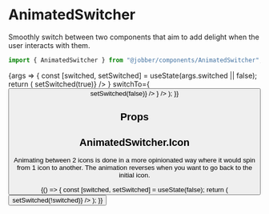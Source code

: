 
<Meta
  title="Components/Utilities/AnimatedSwitcher"
  component={AnimatedSwitcher}
/>

# AnimatedSwitcher

Smoothly switch between two components that aim to add delight when the user
interacts with them.

```ts
import { AnimatedSwitcher } from "@jobber/components/AnimatedSwitcher";
```

<Canvas>
  <Story name="AnimatedSwitcher">
    {args => {
      const [switched, setSwitched] = useState(args.switched || false);
      return (
        <AnimatedSwitcher
          {...args}
          switched={switched}
          initialChild={
            <Button label="Mark complete" onClick={() => setSwitched(true)} />
          }
          switchTo={
            <Button
              icon="checkmark"
              label="Complete"
              type="secondary"
              onClick={() => setSwitched(false)}
            />
          }
        />
      );
    }}
  </Story>
</Canvas>

## Props

<ArgsTable of={AnimatedSwitcher} story="AnimatedSwitcher" />

## AnimatedSwitcher.Icon

Animating between 2 icons is done in a more opinionated way where it would spin
from 1 icon to another. The animation reverses when you want to go back to the
initial icon.

<Canvas>
  {() => {
    const [switched, setSwitched] = useState(false);
    return (
      <div>
        <div
          style={{
            display: "flex",
            justifyContent: "space-around",
            gap: 24,
            marginBottom: 16,
          }}
        >
          <AnimatedSwitcher.Icon
            switched={switched}
            initialIcon="add"
            switchToIcon="checkmark"
          />
          <AnimatedSwitcher.Icon
            switched={switched}
            initialIcon="menu"
            switchToIcon="backArrow"
          />
          <AnimatedSwitcher.Icon
            switched={switched}
            initialIcon="event"
            switchToIcon="remove"
          />
          <AnimatedSwitcher.Icon
            switched={switched}
            initialIcon="eye"
            switchToIcon="eyeCrossed"
          />
        </div>
        <Text align="center">
          <Button
            label="Switch icons"
            type="tertiary"
            size="small"
            onClick={() => setSwitched(!switched)}
          />
        </Text>
      </div>
    );
  }}
</Canvas>

<ArgsTable of={AnimatedSwitcher.Icon} />
